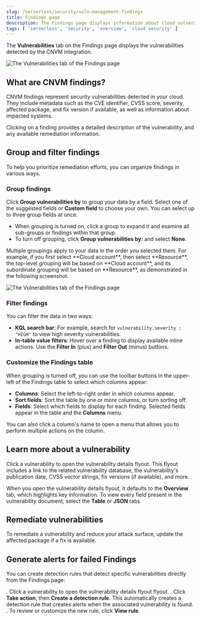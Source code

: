 ```yaml
---
slug: /serverless/security/vuln-management-findings
title: Findings page
description: The Findings page displays information about cloud vulnerabilities found in your environment.
tags: [ 'serverless', 'security', 'overview', 'cloud security' ]
---
```


<div id="vuln-management-findings"></div>

The **Vulnerabilities** tab on the Findings page displays the vulnerabilities detected by the <DocLink slug="/serverless/security/vuln-management-overview">CNVM integration</DocLink>. 

![The Vulnerabilities tab of the Findings page](../images/vuln-management-findings/-cloud-native-security-cnvm-findings-page.png)

## What are CNVM findings?

CNVM findings represent security vulnerabilities detected in your cloud. They include metadata such as the CVE identifier, CVSS score, severity, affected package, and fix version if available, as well as information about impacted systems.

Clicking on a finding provides a detailed description of the vulnerability, and any available remediation information.

<div id="vuln-findings-grouping"></div>

## Group and filter findings

To help you prioritize remediation efforts, you can organize findings in various ways.

### Group findings

Click **Group vulnerabilities by** to group your data by a field. Select one of the suggested fields or **Custom field** to choose your own. You can select up to three group fields at once.


* When grouping is turned on, click a group to expand it and examine all sub-groups or findings within that group.
* To turn off grouping, click **Group vulnerabilities by:** and select **None**.

<DocCallOut title="Note">
Multiple groupings apply to your data in the order you selected them. For example, if you first select **Cloud account**, then select **Resource**, the top-level grouping will be based on **Cloud account**, and its subordinate grouping will be based on **Resource**, as demonstrated in the following screenshot.
</DocCallOut>

![The Vulnerabilities tab of the Findings page](../images/vuln-management-findings/-cloud-native-security-cnvm-findings-grouped.png)

### Filter findings
You can filter the data in two ways:

* **KQL search bar**: For example, search for `vulnerability.severity : "HIGH"` to view high severity vulnerabilities.
* **In-table value filters**: Hover over a finding to display available inline actions. Use the **Filter In** (plus) and **Filter Out** (minus) buttons.

### Customize the Findings table
When grouping is turned off, you can use the toolbar buttons in the upper-left of the Findings table to select which columns appear:

* **Columns**: Select the left-to-right order in which columns appear.
* **Sort fields**: Sort the table by one or more columns, or turn sorting off.
* **Fields**: Select which fields to display for each finding. Selected fields appear in the table and the **Columns** menu.

<DocCallOut title="Tip">
You can also click a column's name to open a menu that allows you to perform multiple actions on the column. 
</DocCallOut>

## Learn more about a vulnerability

Click a vulnerability to open the vulnerability details flyout. This flyout includes a link to the related vulnerability database, the vulnerability's publication date, CVSS vector strings, fix versions (if available), and more.

When you open the vulnerability details flyout, it defaults to the **Overview** tab, which highlights key information. To view every field present in the vulnerability document, select the **Table** or **JSON** tabs.

<div id="vuln-findings-remediate"></div>

## Remediate vulnerabilities

To remediate a vulnerability and reduce your attack surface, update the affected package if a fix is available.

<div id="cnvm-create-rule-from-finding"></div>

## Generate alerts for failed Findings
You can create detection rules that detect specific vulnerabilities directly from the Findings page:


. Click a vulnerability to open the vulnerability details flyout flyout.
. Click **Take action**, then **Create a detection rule**. This automatically creates a detection rule that creates alerts when the associated vulnerability is found.
. To review or customize the new rule, click **View rule**.

